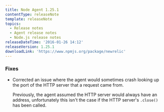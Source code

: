 ```yaml
---
title: Node Agent 1.25.1
contentType: releaseNote
template: releaseNote
topics:
  - Release notes
  - Agent release notes
  - Node.js release notes
releaseDateTime: '2016-01-26 14:12'
releaseVersion: 1.25.1
downloadLink: 'https://www.npmjs.org/package/newrelic'
---
```


### Fixes

* Corrected an issue where the agent would sometimes crash looking up the port of the HTTP server that a request came from.

  Previously, the agent assumed the HTTP server would always have an address, unfortunately this isn't the case if the HTTP server's `.close()` has been called.
